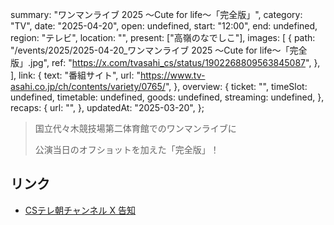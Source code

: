   summary: "ワンマンライブ 2025 〜Cute for life〜「完全版」",
  category: "TV",
  date: "2025-04-20",
  open: undefined,
  start: "12:00",
  end: undefined,
  region: "テレビ",
  location: "",
  present: ["高嶺のなでしこ"],
  images: [
    {
      path: "/events/2025/2025-04-20_ワンマンライブ 2025 〜Cute for life〜「完全版」.jpg",
      ref: "https://x.com/tvasahi_cs/status/1902268809563845087",
    },
  ],
  link: {
    text: "番組サイト",
    url: "https://www.tv-asahi.co.jp/ch/contents/variety/0765/",
  },
  overview: {
    ticket: "",
    timeSlot: undefined,
    timetable: undefined,
    goods: undefined,
    streaming: undefined,
  },
  recaps: {
    url: "",
  },
  updatedAt: "2025-03-20",
};

> 国立代々木競技場第二体育館でのワンマンライブに
>
> 公演当日のオフショットを加えた「完全版」！

## リンク

- [CSテレ朝チャンネル X 告知](https://x.com/tvasahi_cs/status/1902268809563845087)
